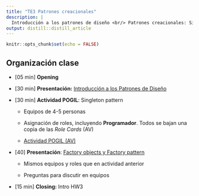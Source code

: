 ```yaml
---
title: "TE3 Patrones creacionales"
description: |
  Introducción a los patrones de diseño <br/> Patrones creacionales: Singleton y Factory.
output: distill::distill_article
---
```


```r
knitr::opts_chunk$set(echo = FALSE)
```

## Organización clase

-   [05 min] **Opening**

-   [30 min] **Presentación:** [Introducción a los Patrones de Diseño](slides/TE3_1_patrones_diseño.html)

-   [30 min] **Actividad POGIL**: Singleton pattern

    -   Equipos de 4-5 personas

    -   Asignación de roles, incluyendo **Programador**. Todos se bajan una copia de las *Role Cards* (AV)

    -   [Actividad POGIL (AV)](https://aulavirtual.uji.es/mod/resource/view.php?id=4597610)

-   [40] **Presentación**: [Factory objects y Factory pattern](slides/TE3_2_factory.html)

    -   Mismos equipos y roles que en actividad anterior

    -   Preguntas para discutir en equipos

-   [15 min] **Closing:** Intro HW3

## 
